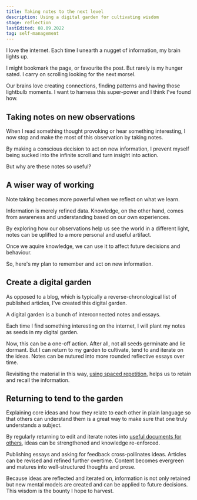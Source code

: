 ```yaml
---
title: Taking notes to the next level
description: Using a digital garden for cultivating wisdom
stage: reflection
lastEdited: 08.09.2022
tag: self-management
---
```




I love the internet. Each time I unearth a nugget of information, my brain lights up.

I might bookmark the page, or favourite the post. But rarely is my hunger sated. I carry on scrolling looking for the next morsel.

Our brains love creating connections, finding patterns and having those lightbulb moments. I want to harness this super-power and I think I've found how.

## Taking notes on new observations

When I read something thought provoking or hear something interesting, I now stop and make the most of this observation by taking notes.

By making a conscious decision to act on new information, I prevent myself being sucked into the infinite scroll and turn insight into action.

But why are these notes so useful?

## A wiser way of working

Note taking becomes more powerful when we reflect on what we learn.

Information is merely refined data. Knowledge, on the other hand, comes from awareness and understanding based on our own experiences.

By exploring how our observations help us see the world in a different light, notes can be uplifted to a more personal and useful artifact.

Once we aquire knowledge, we can use it to affect future decisions and behaviour.

So, here's my plan to remember and act on new information.

## Create a digital garden

As opposed to a blog, which is typically a reverse-chronological list of published articles, I've created this digital garden.

A digital garden is a bunch of interconnected notes and essays.

Each time I find something interesting on the internet, I will plant my notes as seeds in my digital garden.

<Acorn />

Now, this can be a one-off action. After all, not all seeds germinate and lie dormant. But I can return to my garden to cultivate, tend to and iterate on the ideas. Notes can be nutured into more rounded reflective essays over time.

Revisiting the material in this way, [using spaced repetition](/thoughts/metacognition), helps us to retain and recall the information.

## Returning to tend to the garden

Explaining core ideas and how they relate to each other in plain language so that others can understand them is a great way to make sure that one truly understands a subject.

<Sapling />

By regularly returning to edit and iterate notes into [useful documents for others](/thoughts/how-to-create-the-perfect-post), ideas can be strengthened and knowledge re-enforced.

Publishing essays and asking for feedback cross-pollinates ideas. Articles can be revised and refined further overtime. Content becomes evergreen and matures into well-structured thoughts and prose.

<Tree />

Because ideas are reflected and iterated on, information is not only retained but new mental models are created and can be applied to future decisions. This wisdom is the bounty I hope to harvest.

